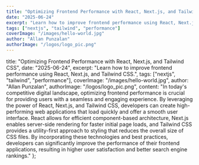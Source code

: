 ```yaml
---
title: "Optimizing Frontend Performance with React, Next.js, and Tailwind CSS"
date: "2025-06-24"
excerpt: "Learn how to improve frontend performance using React, Next.js, and Tailwind CSS."
tags: ["nextjs", "tailwind", "performance"]
coverImage: "/images/hello-world.jpg"
author: "Allan Punzalan"
authorImage: "/logos/logo_pic.png"
---
```


title: "Optimizing Frontend Performance with React, Next.js, and Tailwind CSS",
date: "2025-06-24",
excerpt: "Learn how to improve frontend performance using React, Next.js, and Tailwind CSS.",
tags: ["nextjs", "tailwind", "performance"],
coverImage: "/images/hello-world.jpg",
author: "Allan Punzalan",
authorImage: "/logos/logo_pic.png",
content: "In today's competitive digital landscape, optimizing frontend performance is crucial for providing users with a seamless and engaging experience. By leveraging the power of React, Next.js, and Tailwind CSS, developers can create high-performing web applications that load quickly and offer a smooth user interface. React allows for efficient component-based architecture, Next.js enables server-side rendering for faster initial page loads, and Tailwind CSS provides a utility-first approach to styling that reduces the overall size of CSS files. By incorporating these technologies and best practices, developers can significantly improve the performance of their frontend applications, resulting in higher user satisfaction and better search engine rankings."
};